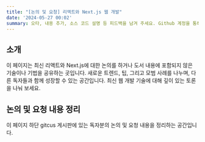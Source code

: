 ```yaml
---
title: "[논의 및 요청] 리액트와 Next.js 웹 개발"
date: '2024-05-27 00:02'
summary: 오타, 내용 추가, 소스 코드 설명 등 피드백을 남겨 주세요. Github 계정을 통해 gitcus 게시판을 사용합니다.
---
```



## 소개
이 페이지는 최신 리액트와 Next.js에 대한 논의를 하거나 도서 내용에 포함되지 않은 기술이나 기법을 공유하는 곳입니다. 
새로운 트렌드, 팁, 그리고 모범 사례를 나누며, 다른 독자들과 함께 성장할 수 있는 공간입니다. 최신 웹 개발 기술에 
대해 깊이 있는 토론을 나눠 보세요.


## 논의 및 요청 내용 정리
이 페이지 하단 gitcus 게시판에 있는 독자분의 논의 및 요청 내용을 정리하는 공간입니다.